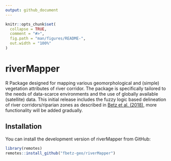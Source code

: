 ```yaml
---
output: github_document
---
```


<!-- README.md is generated from README.Rmd. Please edit that file -->

```r
knitr::opts_chunk$set(
  collapse = TRUE,
  comment = "#>",
  fig.path = "man/figures/README-",
  out.width = "100%"
)
```

# riverMapper

<!-- badges: start -->
<!-- badges: end -->

R Package designed for mapping various geomorphological and (simple)
vegetation attributes of river corridor. The package is specifically tailored to the
needs of data-scarce environments and the use of globally available (satellite) data.
This initial release includes the fuzzy logic based delineation of river corridors/riparian zones as described in [Betz et al. (2018)](https://doi.org/10.1016/j.geomorph.2018.01.024), more functionality will be added gradually.    


## Installation
You can install the development version of riverMapper from GitHub:

``` r
library(remotes)
remotes::install_github("fbetz-geo/riverMapper")
```